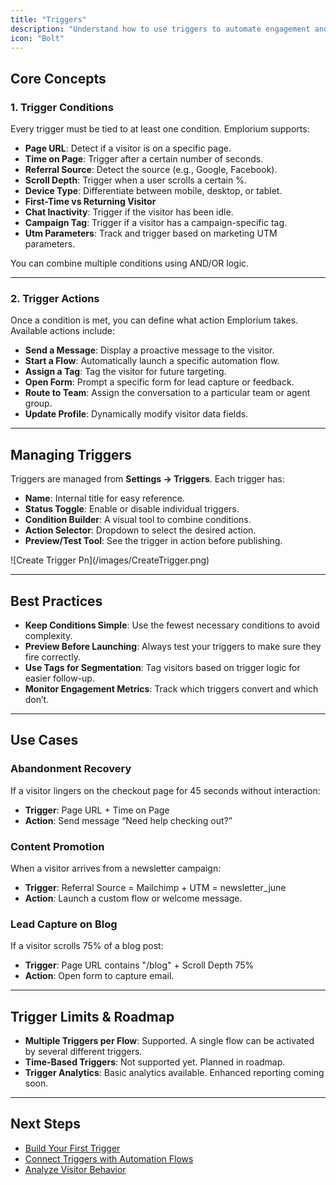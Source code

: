 ```yaml
---
title: "Triggers"
description: "Understand how to use triggers to automate engagement and streamline interactions with visitors in Emplorium."
icon: "Bolt"
---
```


## Core Concepts

### 1. **Trigger Conditions**

Every trigger must be tied to at least one condition. Emplorium supports:

- **Page URL**: Detect if a visitor is on a specific page.
- **Time on Page**: Trigger after a certain number of seconds.
- **Referral Source**: Detect the source (e.g., Google, Facebook).
- **Scroll Depth**: Trigger when a user scrolls a certain %.
- **Device Type**: Differentiate between mobile, desktop, or tablet.
- **First-Time vs Returning Visitor**
- **Chat Inactivity**: Trigger if the visitor has been idle.
- **Campaign Tag**: Trigger if a visitor has a campaign-specific tag.
- **Utm Parameters**: Track and trigger based on marketing UTM parameters.

<Check>
   You can combine multiple conditions using AND/OR logic.
</Check>

---

### 2. **Trigger Actions**

Once a condition is met, you can define what action Emplorium takes. Available actions include:

- **Send a Message**: Display a proactive message to the visitor.
- **Start a Flow**: Automatically launch a specific automation flow.
- **Assign a Tag**: Tag the visitor for future targeting.
- **Open Form**: Prompt a specific form for lead capture or feedback.
- **Route to Team**: Assign the conversation to a particular team or agent group.
- **Update Profile**: Dynamically modify visitor data fields.

---

## Managing Triggers

Triggers are managed from **Settings → Triggers**. Each trigger has:

- **Name**: Internal title for easy reference.
- **Status Toggle**: Enable or disable individual triggers.
- **Condition Builder**: A visual tool to combine conditions.
- **Action Selector**: Dropdown to select the desired action.
- **Preview/Test Tool**: See the trigger in action before publishing.

<Frame>
  ![Create Trigger Pn](/images/CreateTrigger.png)
</Frame>

---

## Best Practices

- **Keep Conditions Simple**: Use the fewest necessary conditions to avoid complexity.
- **Preview Before Launching**: Always test your triggers to make sure they fire correctly.
- **Use Tags for Segmentation**: Tag visitors based on trigger logic for easier follow-up.
- **Monitor Engagement Metrics**: Track which triggers convert and which don’t.

---

## Use Cases

### Abandonment Recovery

If a visitor lingers on the checkout page for 45 seconds without interaction:

- **Trigger**: Page URL \+ Time on Page
- **Action**: Send message “Need help checking out?”

### Content Promotion

When a visitor arrives from a newsletter campaign:

- **Trigger**: Referral Source = Mailchimp \+ UTM = newsletter_june
- **Action**: Launch a custom flow or welcome message.

### Lead Capture on Blog

If a visitor scrolls 75% of a blog post:

- **Trigger**: Page URL contains "/blog" \+ Scroll Depth 75%
- **Action**: Open form to capture email.

---

## Trigger Limits & Roadmap

- **Multiple Triggers per Flow**: Supported. A single flow can be activated by several different triggers.
- **Time-Based Triggers**: Not supported yet. Planned in roadmap.
- **Trigger Analytics**: Basic analytics available. Enhanced reporting coming soon.

---

## Next Steps

- [Build Your First Trigger](/settings/triggers)
- [Connect Triggers with Automation Flows](/features/automation-flows)
- [Analyze Visitor Behavior](/analytics/overview)